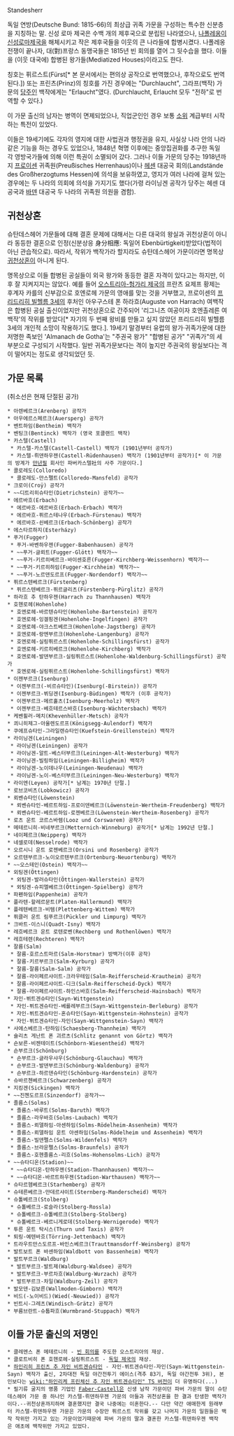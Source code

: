 Standesherr

독일 연방(Deutsche Bund: 1815-66)의 최상급 귀족 가문을 구성하는 특수한 신분층을 지칭하는 말. 신성 로마 제국은 수백 개의 제후국으로 분립된 나라였으나, [[나폴레옹]]이 [[신성로마제국]]을 해체시키고 작은 제후국들을 이웃의 큰 나라들에 합병시켰다. 나폴레옹 전쟁이 끝나자, 대(對)프랑스 동맹국들은 1815년 빈 회의를 열어 그 뒷수습을 했다. 이들을 (이웃 대국에) 합병된 왕가들(Mediatized Houses)이라고도 한다.

칭호는 퓌르스트(Fürst[* 본 문서에서는 편의상 공작으로 번역했으나, 후작으로도 번역된다.]) 또는 프린츠(Prinz)의 칭호를 가진 경우에는 "Durchlaucht", 그라프(백작) 가문의 [[당주]]인 백작에게는 "Erlaucht"였다. (Durchlaucht, Erlaucht 모두 "전하"로 번역할 수 있다.)

이 가문 출신의 남자는 병역이 면제되었으나, 직업군인인 경우 보통 [[소위]] 계급부터 시작하는 특전이 있었다.

이들은 19세기에도 각자의 영지에 대한 사법권과 행정권을 유지, 사실상 나라 안의 나라 같은 기능을 하는 경우도 있었으나, 1848년 혁명 이후에는 중앙집권화를 추구한 독일 각 영방국가들에 의해 이런 특권이 소멸되어 갔다. 그러나 이들 가문의 당주는 1918년까지 [[프로이센]] 귀족원(Preußisches Herrenhaus)이나 [[헤센]] 대공국 회의(Landstände des Großherzogtums Hessen)에 의석을 보유하였고, 영지가 여러 나라에 걸쳐 있는 경우에는 두 나라의 의회에 의석을 가지기도 했다(가령 라이닝겐 공작가 당주는 헤센 대공국과 [[바덴]] 대공국 두 나라의 귀족원 의원을 겸함).

== 귀천상혼 ==
슈탄데스헤어 가문들에 대해 결혼 문제에 대해서는 다른 대국의 왕실과 귀천상혼이 아니라 동등한 결혼으로 인정(신분상응 身分相應: 독일어 Ebenbürtigkeit)받았다(법적이 아닌 관습적으로). 따라서, 작위가 백작가라 할지라도 슈탄데스헤어 가문이라면 명목상 [[귀천상혼]]이 아니게 된다. 

명목상으로 이들 합병된 공실들이 외국 왕가와 동등한 결혼 자격이 있다고는 하지만, 이후 잘 지켜지지는 않았다. 예를 들어 [[오스트리아-헝가리 제국]]의 프란츠 요제프 황제는 후계자 카를의 신부감으로 호엔로헤 가문의 영애를 맞는 것을 거부했고, 프로이센의 [[프리드리히 빌헬름 3세]]의 후처인 아우구스테 폰 하라흐(Auguste von Harrach) 여백작은 합병된 공실 출신이었지만 귀천상혼으로 간주되어 '리그니츠 여공이자 호엔촐레른 여백작'의 작위를 받았다[* 자기의 두 번째 왕비를 만들고 싶지 않았던 프리드리히 빌헬름 3세의 개인적 소망이 작용하기도 했다.]. 19세기 말경부터 유럽의 왕가·귀족가문에 대한 저명한 족보인 'Almanach de Gotha'는 "주권국 왕가" "합병된 공가" "귀족가"의 세 부분으로 구성되기 시작했다. 일반 귀족가문보다는 격이 높지만 주권국의 왕실보다는 격이 떨어지는 정도로 생각되었던 듯.

== 가문 목록 ==
(취소선은 현재 단절된 공가)

 * 아렌베르크(Arenberg) 공작가
 * 아우에르스페르크(Auersperg) 공작가
 * 벤트하임(Bentheim) 백작가
 * 벤팅크(Bentinck) 백작가 (영국 포클랜드 백작)
 * 카스텔(Castell)
  * 카스텔-카스텔(Castell-Castell) 백작가 (1901년부터 공작가)
  * 카스텔-뤼덴하우젠(Castell-Rüdenhausen) 백작가 (1901년부터 공작가)[* 이 가문의 방계가 [[만년필]] 회사인 파버카스텔社의 사주 가문이다.]
 * 콜로레도(Colloredo)
  * 콜로레도-만스펠트(Colloredo-Mansfeld) 공작가
 * 크로이(Croÿ) 공작가
 * ~~디트리히슈타인(Dietrichstein) 공작가~~
 * 에르바흐(Erbach)
  * 에르바흐-에르바흐(Erbach-Erbach) 백작가
  * 에르바흐-퓌르스테나우(Erbach-Fürstenau) 백작가
  * 에르바흐-쇤베르크(Erbach-Schönberg) 공작가
 * 에스타르하지(Esterházy)
 * 푸거(Fugger)
  * 푸거-바벤하우젠(Fugger-Babenhausen) 공작가
  * ~~푸거-글뢰트(Fugger-Glött) 백작가~~
  * ~~푸거-키르히베르크-바이센호른(Fugger-Kirchberg-Weissenhorn) 백작가~~
  * ~~푸거-키르히하임(Fugger-Kirchheim) 백작가~~
  * ~~푸거-노르덴도르프(Fugger-Nordendorf) 백작가~~
 * 퓌르스텐베르크(Fürstenberg)
  * 퓌르스텐베르크-퓌르글리츠(Fürstenberg-Pürglitz) 공작가
 * 하라흐 추 탄하우젠(Harrach zu Thannhausen) 백작가
 * 호헨로헤(Hohenlohe)
  * 호엔로헤-바르텐슈타인(Hohenlohe-Bartenstein) 공작가
  * 호엔로헤-잉겔핑겐(Hohenlohe-Ingelfingen) 공작가
  * 호엔로헤-야크스트베르크(Hohenlohe-Jagstberg) 공작가
  * 호엔로헤-랑엔부르크(Hohenlohe-Langenburg) 공작가
  * 호엔로헤-실링퓌르스트(Hohenlohe-Schillingsfürst) 공작가
  * 호엔로헤-키르히베르크(Hohenlohe-Kirchberg) 백작가
  * 호엔로헤-발덴부르크-실링퓌르스트(Hohenlohe-Waldenburg-Schillingsfürst) 공작가
  * 호엔로헤-실링퓌르스트(Hohenlohe-Schillingsfürst) 백작가
 * 이젠부르크(Isenburg)
  * 이젠부르크(-비르슈타인)(Isenburg(-Birstein)) 공작가
  * 이젠부르크-뷔딩겐(Isenburg-Büdingen) 백작가 (이후 공작가)
  * 이젠부르크-메르홀츠(Isenburg-Meerholz) 백작가
  * 이젠부르크-베흐테르스바흐(Isenburg-Wächtersbach) 백작가
 * 케벤휠러-메치(Khevenhüller-Metsch) 공작가
 * 쾨니히제그-아울렌도르프(Königsegg-Aulendorf) 백작가
 * 쿠에프슈타인-그라일렌슈타인(Kuefstein-Greillenstein) 백작가
 * 라이닝겐(Leiningen)
  * 라이닝겐(Leiningen) 공작가
  * 라이닝겐-알트-베스터부르크(Leiningen-Alt-Westerburg) 백작가
  * 라이닝겐-빌링하임(Leiningen-Billigheim) 백작가
  * 라이닝겐-노이데나우(Leiningen-Neudenau) 백작가
  * 라이닝겐-노이-베스터부르크(Leiningen-Neu-Westerburg) 백작가
 * 라이엔(Leyen) 공작가[* 남계는 1970년 단절.]
 * 로브코비츠(Lobkowicz) 공작가
 * 뢰벤슈타인(Löwenstein)
  * 뢰벤슈타인-베르트하임-프로이덴베르크(Löwenstein-Wertheim-Freudenberg) 백작가
  * 뢰벤슈타인-베르트하임-로젠베르크(Löwenstein-Wertheim-Rosenberg) 공작가
 * 로츠 운트 코르스바렘(Looz und Corswarem) 공작가
 * 메테르니히-비네부르크(Metternich-Winneburg) 공작가[* 남계는 1992년 단절.]
 * 네이페르크(Neipperg) 백작가
 * 네셀로데(Nesselrode) 백작가
 * 오르시니 운트 로젠베르크(Orsini und Rosenberg) 공작가
 * 오르텐부르크-노이오르텐부르크(Ortenburg-Neuortenburg) 백작가
 * ~~오스테인(Ostein) 백작가~~
 * 외팅겐(Öttingen)
  * 외팅겐-발러슈타인(Öttingen-Wallerstein) 공작가
  * 외팅겐-슈피엘베르크(Öttingen-Spielberg) 공작가
 * 파펜하임(Pappenheim) 공작가
 * 플라텐-할레르문트(Platen-Hallermund) 백작가
 * 플레텐베르크-비템(Plettenberg-Wittem) 백작가
 * 퓌클러 운트 림푸르크(Pückler und Limpurg) 백작가
 * 크바트-이스니(Quadt-Isny) 백작가
 * 레흐베르크 운트 로텐로벤(Rechberg und Rothenlöwen) 백작가
 * 레흐테렌(Rechteren) 백작가
 * 잘름(Salm)
  * 잘름-호르스트마르(Salm-Horstmar) 방백가(이후 공작)
  * 잘름-키르부르크(Salm-Kyrburg) 공작가
  * 잘름-잘름(Salm-Salm) 공작가
  * 잘름-라이페르샤이트-크라우테임(Salm-Reifferscheid-Krautheim) 공작가
  * 잘름-라이페르샤이트-디크(Salm-Reifferscheid-Dyck) 백작가
  * 잘름-라이페르샤이트-하인스바흐(Salm-Reifferscheid-Hainsbach) 백작가
 * 자인-뷔트겐슈타인(Sayn-Wittgenstein)
  * 자인-뷔트겐슈타인-베를레부르크(Sayn-Wittgenstein-Berleburg) 공작가
  * 자인-뷔트겐슈타인-혼슈타인(Sayn-Wittgenstein-Hohnstein) 공작가
  * 자인-뷔트겐슈타인-자인(Sayn-Wittgenstein-Sayn) 백작가
 * 샤에스베르크-탄하임(Schaesberg-Thannheim) 백작가
 * 슐리츠 게난트 폰 괴르츠(Schlitz genannt von Görtz) 백작가
 * 숀보른-비젠테이트(Schönborn-Wiesentheid) 백작가
 * 숀부르크(Schönburg)
  * 숀부르크-글라우샤우(Schönburg-Glauchau) 백작가
  * 숀부르크-발덴부르크(Schönburg-Waldenburg) 공작가
  * 숀부르크-하르덴슈타인(Schönburg-Hardenstein) 공작가
 * 슈바르첸베르크(Schwarzenberg) 공작가
 * 지킹겐(Sickingen) 백작가
 * ~~진첸도르프(Sinzendorf) 공작가~~
 * 졸름스(Solms)
  * 졸름스-바루트(Solms-Baruth) 백작가
  * 졸름스-라우바흐(Solms-Laubach) 백작가
  * 졸름스-뢰델하임-아센하임(Solms-Rödelheim-Assenheim) 백작가
  * 졸름스-뢰델하임 운트 아센하임(Solms-Rödelheim und Assenheim) 백작가
  * 졸름스-빌덴펠스(Solms-Wildenfels) 백작가
  * 졸름스-브라운펠스(Solms-Braunfels) 공작가
  * 졸름스-호헨졸름스-리흐(Solms-Hohensolms-Lich) 공작가
 * ~~슈타디온(Stadion)~~
  * ~~슈타디온-탄하우젠(Stadion-Thannhausen) 백작가~~
  * ~~슈타디온-바르트하우젠(Stadion-Warthausen) 백작가~~
 * 슈타르헴베르크(Starhemberg) 공작가
 * 슈테른베르크-만데르샤이트(Sternberg-Manderscheid) 백작가
 * 슈톨베르크(Stolberg)
  * 슈톨베르크-로슬라(Stolberg-Rossla)
  * 슈톨베르크-슈톨베르크(Stolberg-Stolberg)
  * 슈톨베르크-베르니게로데(Stolberg-Wernigerode) 백작가
 * 투른 운트 탁시스(Thurn und Taxis) 공작가
 * 퇴링-예텐바흐(Törring-Jettenbach) 백작가
 * 트라우트만스도르프-바인스베르크(Trauttmansdorff-Weinsberg) 공작가
 * 발트보트 폰 바센하임(Waldbott von Bassenheim) 백작가
 * 발트부르크(Waldburg)
  * 발트부르크-발트제(Waldburg-Waldsee) 공작가
  * 발트부르크-부르차흐(Waldburg-Wurzach) 공작가
  * 발트부르크-차일(Waldburg-Zeil) 공작가
 * 발모덴-김보른(Wallmoden-Gimborn) 백작가
 * 비드(-노이비드)(Wied(-Neuwied)) 공작가
 * 빈트시-그레츠(Windisch-Grätz) 공작가
 * 부름브란트-슈툽파흐(Wurmbrand-Stuppach) 백작가

== 이들 가문 출신의 저명인 ==
 * 클레멘스 폰 메테르니히 - [[빈 회의]]를 주도한 오스트리아의 재상. 
 * 클로트비히 폰 호헨로헤-실링퓌르스트 - [[독일 제국]]의 재상.
 * [[하인리히 프린츠 추 자인 비트겐슈타인]] - 자인-뷔트겐슈타인-자인(Sayn-Wittgenstein-Sayn) 백작가 출신, 2차대전 독일 야간전투기 에이스(격추 83기, 독일 야간전투 3위), 본인보다는 [[wiki:"하인리케 프린체신 추 자인 뷔트겐슈타인" TS 버전]]이 더 유명하다(...)
 * 필기류 굴지의 명품 기업인 [[Faber-Castell]]은 신생 남작 가문이던 파버 가문의 딸이 슈탄데스헤어 가문 중 하나인 카스텔-뤼덴하우젠 가문의 아들과 귀천상혼을 한 결과 탄생한 백작가이다.--귀천상혼까지하며 결혼했지만 결국 나중에는 이혼한다.-- 다만 약간 애매한게 원래부터 카스텔-뤼덴하우젠 가문은 가문의 수장만 퓌르스트 작위를 갖고 나머지 가문의 일원들은 백작 작위만 가지고 있는 가문이었기때문에 파버 가문의 딸과 결혼한 카스텔-뤼덴하우젠 백작은 애초에 백작위만 가지고 있었다. 
